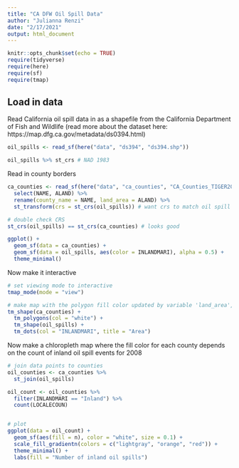 ```yaml
---
title: "CA DFW Oil Spill Data"
author: "Julianna Renzi"
date: "2/17/2021"
output: html_document
---
```


```r
knitr::opts_chunk$set(echo = TRUE)
require(tidyverse)
require(here)
require(sf)
require(tmap)
```


## Load in data

Read California oil spill data in as a shapefile from the California Department of Fish and Wildlife (read more about the dataset here: https://map.dfg.ca.gov/metadata/ds0394.html)

```r
oil_spills <- read_sf(here("data", "ds394", "ds394.shp"))

oil_spills %>% st_crs # NAD 1983
```

Read in county borders

```r
ca_counties <- read_sf(here("data", "ca_counties", "CA_Counties_TIGER2016.shp")) %>% 
  select(NAME, ALAND) %>% 
  rename(county_name = NAME, land_area = ALAND) %>% 
  st_transform(crs = st_crs(oil_spills)) # want crs to match oil spill data

# double check CRS
st_crs(oil_spills) == st_crs(ca_counties) # looks good
```


```r
ggplot() +
  geom_sf(data = ca_counties) +
  geom_sf(data = oil_spills, aes(color = INLANDMARI), alpha = 0.5) +
  theme_minimal()
```

Now make it interactive

```r
# set viewing mode to interactive
tmap_mode(mode = "view")

# make map with the polygon fill color updated by variable 'land_area', updating the color palette to "BuGn"), then add another shape layer for the sesbania records (added as dots)
tm_shape(ca_counties) +
  tm_polygons(col = "white") +
  tm_shape(oil_spills) +
  tm_dots(col = "INLANDMARI", title = "Area")
```

Now make a chloropleth map where the fill color for each county depends on the count of inland oil spill events for 2008

```r
# join data points to counties
oil_counties <- ca_counties %>% 
  st_join(oil_spills)

oil_count <- oil_counties %>% 
  filter(INLANDMARI == "Inland") %>% 
  count(LOCALECOUN) 


# plot
ggplot(data = oil_count) +
  geom_sf(aes(fill = n), color = "white", size = 0.1) + 
  scale_fill_gradientn(colors = c("lightgray", "orange", "red")) +
  theme_minimal() +
  labs(fill = "Number of inland oil spills")
```

